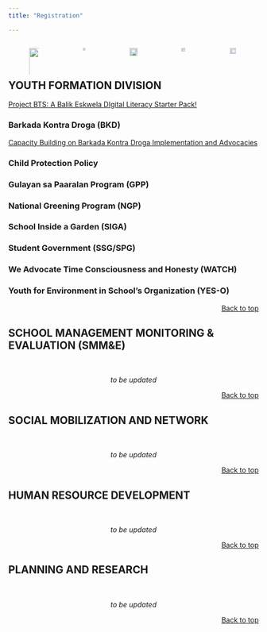 ```yaml
---
title: "Registration"

---
```


<center>

<div style="display: flex; justify-content: center">

<figure>
<a href="#youth-formation-division">
![](yfd_logo.png){width=270%}
</a>
</figure>

<figure>
<a href="#school-management-monitoring-evaluation-smme">
![](s&e.png){width=50%}
</a>
</figure>

<figure>
<a href="#social-mobilization-and-network">
![](socmob.jpg){width=90%}
</a>
</figure>

<figure>
<a href="#human-resource-development">
![](human resources logo.png){width=60%}
</a>
</figure>

<figure>
<a href="#planning-and-research">
![](research.png){width=80%}
</a>
</figure>

</div>
</center>

## **YOUTH FORMATION DIVISION**

[Project BTS: A Balik Eskwela DIgital Literacy Starter Pack!](https://docs.google.com/forms/d/e/1FAIpQLSeiblPmMVPTvJF0ErDHYTY4nKDlpjnXxcIDvmF17wtKCXw6aw/viewform)

### **Barkada Kontra Droga (BKD)**

[Capacity Building on Barkada Kontra Droga Implementation and Advocacies](https://forms.gle/A7Wv35ieiDNSMZQr8)

### **Child Protection Policy**

### **Gulayan sa Paaralan Program (GPP)**

### **National Greening Program (NGP)**

### **School Inside a Garden (SIGA)**

### **Student Government (SSG/SPG)**

### **We Advocate Time Consciousness and Honesty (WATCH)**

### **Youth for Environment in School's Organization (YES-O)**

<p align="right">
<a href="#top">Back to top</a>
</p>

## **SCHOOL MANAGEMENT MONITORING & EVALUATION (SMM&E)**

&nbsp;
&nbsp;

<center>
*to be updated*
</center>

<p align="right">
<a href="#top">Back to top</a>
</p>


## **SOCIAL MOBILIZATION AND NETWORK**

&nbsp;
&nbsp;

<center>
*to be updated*
</center>


<p align="right">
<a href="#top">Back to top</a>
</p>


## **HUMAN RESOURCE DEVELOPMENT**

&nbsp;
&nbsp;

<center>
*to be updated*
</center>

<p align="right">
<a href="#top">Back to top</a>
</p>


## **PLANNING AND RESEARCH**

&nbsp;
&nbsp;

<center>
*to be updated*
</center>

<p align="right">
<a href="#top">Back to top</a>
</p>